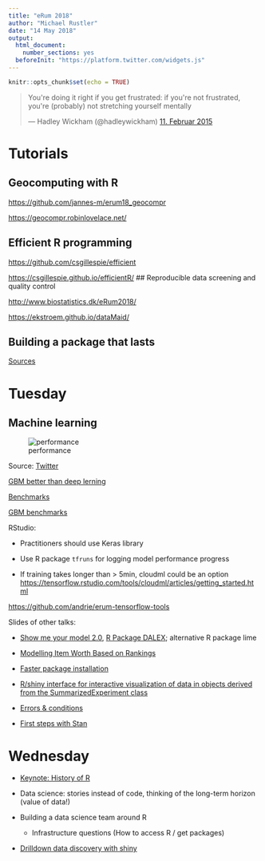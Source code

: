 ---
title: "eRum 2018"
author: "Michael Rustler"
date: "14 May 2018"
output: 
  html_document: 
    number_sections: yes
  beforeInit: "https://platform.twitter.com/widgets.js"
---

```{r setup, include=FALSE}
knitr::opts_chunk$set(echo = TRUE)
```

<blockquote class="twitter-tweet" data-lang="de"><p lang="en" dir="ltr">You&#39;re doing it right if you get frustrated: if you&#39;re not frustrated, you&#39;re (probably) not stretching yourself mentally</p>&mdash; Hadley Wickham (@hadleywickham) <a href="https://twitter.com/hadleywickham/status/565516733516349441?ref_src=twsrc%5Etfw">11. Februar 2015</a></blockquote>

# Tutorials

## Geocomputing with R

[https://github.com/jannes-m/erum18_geocompr](https://github.com/jannes-m/erum18_geocompr)

[https://geocompr.robinlovelace.net/](https://geocompr.robinlovelace.net/)

## Efficient R programming

[https://github.com/csgillespie/efficient](https://github.com/csgillespie/efficient)

[https://csgillespie.github.io/efficientR/](https://csgillespie.github.io/efficientR/)
## Reproducible data screening and quality control

[http://www.biostatistics.dk/eRum2018/](http://www.biostatistics.dk/eRum2018/)

[https://ekstroem.github.io/dataMaid/](https://ekstroem.github.io/dataMaid/)

## Building a package that lasts

[Sources](https://github.com/ColinFay/erum2018)


# Tuesday

## Machine learning

![performance](https://pbs.twimg.com/media/DdQTk-FX4AE6r20.jpg:large)

Source: [Twitter](https://twitter.com/DataScienceLA/status/996443690280345603)


[GBM better than deep lerning](https://speakerdeck.com/szilard/better-than-deep-learning-gradient-boosting-machines-gbm-in-r-erum-conference-budapest-may-2018)


[Benchmarks](https://github.com/szilard/benchm-ml)

[GBM benchmarks](https://github.com/szilard/GBM-perf)

RStudio:
 
- Practitioners should use Keras library
 
- Use R package `tfruns` for logging model performance progress

- If training takes longer than > 5min, cloudml could be an option [https://tensorflow.rstudio.com/tools/cloudml/articles/getting_started.html](https://tensorflow.rstudio.com/tools/cloudml/articles/getting_started.html)


[https://github.com/andrie/erum-tensorflow-tools](https://github.com/andrie/erum-tensorflow-tools)


Slides of other talks: 

- [Show me your model 2.0](https://github.com/pbiecek/Talks/blob/master/2018/ShowMeYourModel_20_eRum.pdf), [R Package DALEX](https://pbiecek.github.io/DALEX/); alternative R package lime

- [Modelling Item Worth Based on Rankings](https://gitpitch.com/hturner/talks/eRum2018)

- [Faster package installation](http://dirk.eddelbuettel.com/blog/2017/11/27/#011_faster_package_installation_one)

- [R/shiny interface for interactive visualization of data in objects derived from the SummarizedExperiment class](https://github.com/csoneson/iSEE)

- [Errors & conditions](https://www.dropbox.com/s/fi5fswytwatw1kk/condition-erum.pdf)

- [First steps with Stan](https://datawookie.github.io/talk-first-steps-with-stan/)

# Wednesday 

- [Keynote: History of R](https://github.com/rsbivand/eRum18)

- Data science: stories instead of code, thinking of the long-term horizon (value of data!)
      
- Building a data science team around R
    
    + Infrastructure questions (How to access R / get packages)
    
- [Drilldown data discovery with shiny](https://github.com/bborgesr/erum2018)